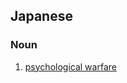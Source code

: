 ==Japanese==
{{ja-kanjitab|しん|けい|せん|yomi=o}}

===Noun===
{{ja-noun|しんけいせん|kyu=神經戰}}

# [[psychological warfare]]